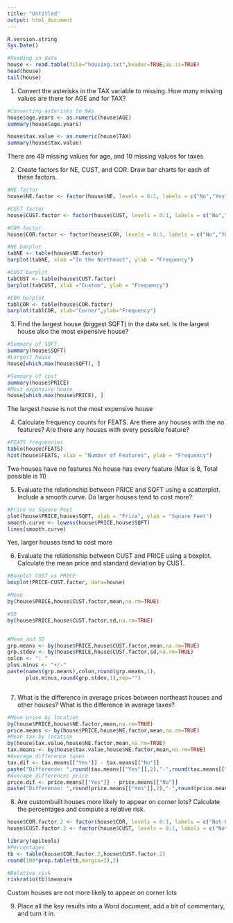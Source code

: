 ```yaml
---
title: "Untitled"
output: html_document
---
```


```r
R.version.string
Sys.Date()
```

```r
#Reading in data
house <- read.table(file="housing.txt",header=TRUE,as.is=TRUE)
head(house)
tail(house)
```

1. Convert the asterisks in the TAX variable to missing. How many missing values are there for AGE and for TAX?

```r
#Converting asterisks to NAs
house$age.years <- as.numeric(house$AGE)
summary(house$age.years)

house$tax.value <- as.numeric(house$TAX)
summary(house$tax.value)
```

There are 49 missing values for age, and 10 missing values for taxes

2. Create factors for NE, CUST, and COR. Draw bar charts for each of these factors.

```r
#NE factor
house$NE.factor <- factor(house$NE, levels = 0:1, labels = c("No","Yes"))

#CUST factor
house$CUST.factor <- factor(house$CUST, levels = 0:1, labels = c("No","Yes"))

#COR factor
house$COR.factor <- factor(house$COR, levels = 0:1, labels = c("No","Yes"))
```

```r
#NE barplot
tabNE <- table(house$NE.factor)
barplot(tabNE, xlab ="In the Northeast", ylab = "Frequency")

#CUST barplot
tabCUST <- table(house$CUST.factor)
barplot(tabCUST, xlab ="Custom", ylab = "Frequency")

#COR barplot
tablCOR <- table(house$COR.factor)
barplot(tablCOR, xlab="Corner",ylab="Frequency")
```

3. Find the largest house (biggest SQFT) in the data set. Is the largest house also the most expensive house?

```r
#Summary of SQFT
summary(house$SQFT)
#Largest house
house[which.max(house$SQFT), ]
```
```r
#Summary of cost
summary(house$PRICE)
#Most expensive house
house[which.max(house$PRICE), ]
```
The largest house is not the most expensive house

4. Calculate frequency counts for FEATS. Are there any houses with the no features? Are there any houses with every possible feature?

```r
#FEATS frequencies
table(house$FEATS)
hist(house$FEATS, xlab = "Number of Features", ylab = "Frequency")
```

Two houses have no features
No house has every feature (Max is 8, Total possible is 11)

5. Evaluate the relationship between PRICE and SQFT using a scatterplot. Include a smooth curve. Do larger houses tend to cost more?

```r
#Price vs Square Feet
plot(house$PRICE,house$SQFT, xlab = "Price", ylab = "Square Feet")
smooth.curve <- lowess(house$PRICE,house$SQFT)
lines(smooth.curve)
```

Yes, larger houses tend to cost more

6. Evaluate the relationship between CUST and PRICE using a boxplot. Calculate the mean price and standard deviation by CUST.

```r
#Boxplot CUST vs PRICE
boxplot(PRICE~CUST.factor, data=house)

#Mean
by(house$PRICE,house$CUST.factor,mean,na.rm=TRUE)

#SD
by(house$PRICE,house$CUST.factor,sd,na.rm=TRUE)


#Mean and SD
grp.means <- by(house$PRICE,house$CUST.factor,mean,na.rm=TRUE)
grp.stdev <- by(house$PRICE,house$CUST.factor,sd,na.rm=TRUE)
colon <- ": "
plus.minus <- "+/-"
paste(names(grp.means),colon,round(grp.means,1),
      plus.minus,round(grp.stdev,1),sep="")



```


7. What is the difference in average prices between northeast houses and other houses? What is the difference in average taxes?

```r
#Mean price by location
by(house$PRICE,house$NE.factor,mean,na.rm=TRUE)
price.means <- by(house$PRICE,house$NE.factor,mean,na.rm=TRUE)
#Mean tax by location
by(house$tax.value,house$NE.factor,mean,na.rm=TRUE)
tax.means <- by(house$tax.value,house$NE.factor,mean,na.rm=TRUE)
#Average difference taxes
tax.dif <- tax.means[["Yes"]] - tax.means[["No"]]
paste("Difference: ",round(tax.means[["Yes"]],2),"-",round(tax.means[["No"]],2),"=",round(tax.dif,2))
#Average differencec price
price.dif <- price.means[["Yes"]] - price.means[["No"]]
paste("Difference: ",round(price.means[["Yes"]],2),"-",round(price.means[["No"]],2),"=",round(price.dif,2))
```

8. Are custombuilt houses more likely to appear on corner lots? Calculate the percentages and compute a relative risk.
```r
house$COR.factor.2 <- factor(house$COR, levels = 0:1, labels = c("Not-Corner","Corner"))
house$CUST.factor.2 <- factor(house$CUST, levels = 0:1, labels = c("Not-Custom","Custom"))

library(epitools)
#Percentages
tb <- table(house$COR.factor.2,house$CUST.factor.2)
round(100*prop.table(tb,margin=2),2)

#Relative risk
riskratio(tb)$measure
```

Custom houses are not more likely to appear on corner lots


9. Place all the key results into a Word document, add a bit of commentary, and turn it in.